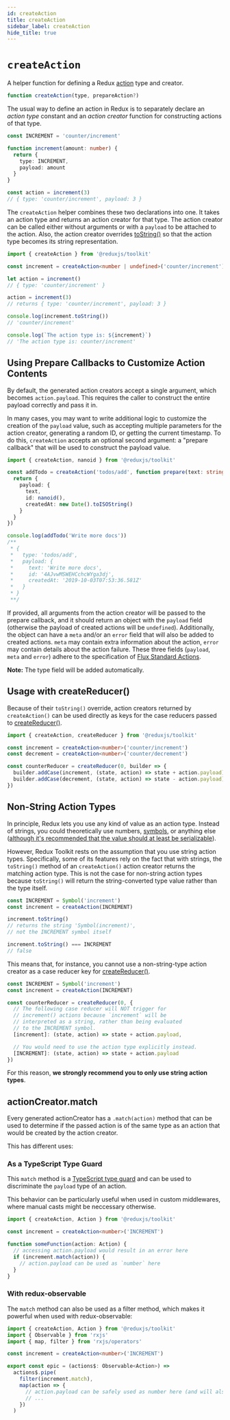 ```yaml
---
id: createAction
title: createAction
sidebar_label: createAction
hide_title: true
---
```


# `createAction`

A helper function for defining a Redux [action](https://redux.js.org/basics/actions) type and creator.

```js
function createAction(type, prepareAction?)
```

The usual way to define an action in Redux is to separately declare an _action type_ constant and an _action creator_ function for constructing actions of that type.

```ts
const INCREMENT = 'counter/increment'

function increment(amount: number) {
  return {
    type: INCREMENT,
    payload: amount
  }
}

const action = increment(3)
// { type: 'counter/increment', payload: 3 }
```

The `createAction` helper combines these two declarations into one. It takes an action type and returns an action creator for that type. The action creator can be called either without arguments or with a `payload` to be attached to the action. Also, the action creator overrides [toString()](https://developer.mozilla.org/en-US/docs/Web/JavaScript/Reference/Global_Objects/Object/toString) so that the action type becomes its string representation.

```ts
import { createAction } from '@reduxjs/toolkit'

const increment = createAction<number | undefined>('counter/increment')

let action = increment()
// { type: 'counter/increment' }

action = increment(3)
// returns { type: 'counter/increment', payload: 3 }

console.log(increment.toString())
// 'counter/increment'

console.log(`The action type is: ${increment}`)
// 'The action type is: counter/increment'
```

## Using Prepare Callbacks to Customize Action Contents

By default, the generated action creators accept a single argument, which becomes `action.payload`. This requires the caller to construct the entire payload correctly and pass it in.

In many cases, you may want to write additional logic to customize the creation of the `payload` value, such as accepting multiple parameters for the action creator, generating a random ID, or getting the current timestamp. To do this, `createAction` accepts an optional second argument: a "prepare callback" that will be used to construct the payload value.

```ts
import { createAction, nanoid } from '@reduxjs/toolkit'

const addTodo = createAction('todos/add', function prepare(text: string) {
  return {
    payload: {
      text,
      id: nanoid(),
      createdAt: new Date().toISOString()
    }
  }
})

console.log(addTodo('Write more docs'))
/**
 * {
 *   type: 'todos/add',
 *   payload: {
 *     text: 'Write more docs',
 *     id: '4AJvwMSWEHCchcWYga3dj',
 *     createdAt: '2019-10-03T07:53:36.581Z'
 *   }
 * }
 **/
```

If provided, all arguments from the action creator will be passed to the prepare callback, and it should return an object with the `payload` field (otherwise the payload of created actions will be `undefined`). Additionally, the object can have a `meta` and/or an `error` field that will also be added to created actions. `meta` may contain extra information about the action, `error` may contain details about the action failure. These three fields (`payload`, `meta` and `error`) adhere to the specification of [Flux Standard Actions](https://github.com/redux-utilities/flux-standard-action#actions).

**Note:** The type field will be added automatically.

## Usage with createReducer()

Because of their `toString()` override, action creators returned by `createAction()` can be used directly as keys for the case reducers passed to [createReducer()](createReducer.mdx).

```ts
import { createAction, createReducer } from '@reduxjs/toolkit'

const increment = createAction<number>('counter/increment')
const decrement = createAction<number>('counter/decrement')

const counterReducer = createReducer(0, builder => {
  builder.addCase(increment, (state, action) => state + action.payload)
  builder.addCase(decrement, (state, action) => state - action.payload)
})
```

## Non-String Action Types

In principle, Redux lets you use any kind of value as an action type. Instead of strings, you could theoretically use numbers, [symbols](https://developer.mozilla.org/en-US/docs/Glossary/Symbol), or anything else ([although it's recommended that the value should at least be serializable](https://redux.js.org/faq/actions#why-should-type-be-a-string-or-at-least-serializable-why-should-my-action-types-be-constants)).

However, Redux Toolkit rests on the assumption that you use string action types. Specifically, some of its features rely on the fact that with strings, the `toString()` method of an `createAction()` action creator returns the matching action type. This is not the case for non-string action types because `toString()` will return the string-converted type value rather than the type itself.

```js
const INCREMENT = Symbol('increment')
const increment = createAction(INCREMENT)

increment.toString()
// returns the string 'Symbol(increment)',
// not the INCREMENT symbol itself

increment.toString() === INCREMENT
// false
```

This means that, for instance, you cannot use a non-string-type action creator as a case reducer key for [createReducer()](createReducer.mdx).

```js
const INCREMENT = Symbol('increment')
const increment = createAction(INCREMENT)

const counterReducer = createReducer(0, {
  // The following case reducer will NOT trigger for
  // increment() actions because `increment` will be
  // interpreted as a string, rather than being evaluated
  // to the INCREMENT symbol.
  [increment]: (state, action) => state + action.payload,

  // You would need to use the action type explicitly instead.
  [INCREMENT]: (state, action) => state + action.payload
})
```

For this reason, **we strongly recommend you to only use string action types**.

## actionCreator.match

Every generated actionCreator has a `.match(action)` method that can be used to determine if the passed action is of the same type as an action that would be created by the action creator.

This has different uses:

### As a TypeScript Type Guard

This `match` method is a [TypeScript type guard](https://www.typescriptlang.org/docs/handbook/advanced-types.html#user-defined-type-guards) and can be used to discriminate the `payload` type of an action.

This behavior can be particularly useful when used in custom middlewares, where manual casts might be neccessary otherwise.

```ts
import { createAction, Action } from '@reduxjs/toolkit'

const increment = createAction<number>('INCREMENT')

function someFunction(action: Action) {
  // accessing action.payload would result in an error here
  if (increment.match(action)) {
    // action.payload can be used as `number` here
  }
}
```

### With redux-observable

The `match` method can also be used as a filter method, which makes it powerful when used with redux-observable:

```ts
import { createAction, Action } from '@reduxjs/toolkit'
import { Observable } from 'rxjs'
import { map, filter } from 'rxjs/operators'

const increment = createAction<number>('INCREMENT')

export const epic = (actions$: Observable<Action>) =>
  actions$.pipe(
    filter(increment.match),
    map(action => {
      // action.payload can be safely used as number here (and will also be correctly inferred by TypeScript)
      // ...
    })
  )
```
